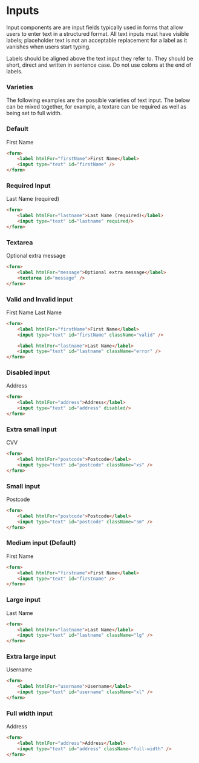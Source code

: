 
<Meta title="Components/Interactions/Inputs" />

# Inputs

Input components are are input fields typically used in forms that allow users to enter text in a structured format. All text inputs must have visible labels; placeholder text is not an acceptable replacement for a label as it vanishes when users start typing.

Labels should be aligned above the text input they refer to. They should be short, direct and written in sentence case. Do not use colons at the end of labels.

### Varieties

The following examples are the possible varieties of text input. The below can be mixed together, for example, a textare can be required as well as being set to full width.

### Default

First Name

```HTML
<form>
    <label htmlFor="firstName">First Name</label>
    <input type="text" id="firstName" />
</form>
```

### Required Input

Last Name (required)

```HTML
<form>
    <label htmlFor="lastname">Last Name (required)</label>
    <input type="text" id="lastname" required/>
</form>
```

### Textarea

Optional extra message

```HTML
<form>
    <label htmlFor="message">Optional extra message</label>
    <textarea id="message" />
</form>
```

### Valid and Invalid input

First Name Last Name

```HTML
<form>
    <label htmlFor="firstName">First Name</label>
    <input type="text" id="firstName" className="valid" />

    <label htmlFor="lastname">Last Name</label>
    <input type="text" id="lastname" className="error" />
</form>
```

### Disabled input

Address

```HTML
<form>
    <label htmlFor="address">Address</label>
    <input type="text" id="address" disabled/>
</form>
```

### Extra small input

CVV

```HTML
<form>
    <label htmlFor="postcode">Postcode</label>
    <input type="text" id="postcode" className="xs" />
</form>
```

### Small input

Postcode

```HTML
<form>
    <label htmlFor="postcode">Postcode</label>
    <input type="text" id="postcode" className="sm" />
</form>
```

### Medium input (Default)

First Name

```HTML
<form>
    <label htmlFor="firstname">First Name</label>
    <input type="text" id="firstname" />
</form>
```

### Large input

Last Name

```HTML
<form>
    <label htmlFor="lastname">Last Name</label>
    <input type="text" id="lastname" className="lg" />
</form>
```

### Extra large input

Username

```HTML
<form>
    <label htmlFor="username">Username</label>
    <input type="text" id="username" className="xl" />
</form>
```

### Full width input

Address

```HTML
<form>
    <label htmlFor="address">Address</label>
    <input type="text" id="address" className="full-width" />
</form>
```
